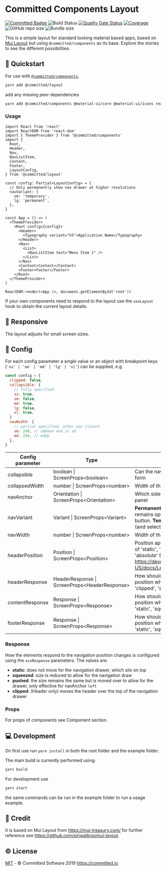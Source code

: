 
<Meta title="Introduction/Layout" />

# Committed Components Layout

[![Committed Badge](https://img.shields.io/endpoint?url=https%3A%2F%2Fcommitted.software%2Fbadge)](https://committed.io)
![Build Status](https://github.com/commitd/layout/workflows/build/badge.svg?branch=main)
[![Quality Gate Status](https://sonarcloud.io/api/project_badges/measure?project=commitd_layout&metric=alert_status)](https://sonarcloud.io/dashboard?id=commitd_layout)
[![Coverage](https://sonarcloud.io/api/project_badges/measure?project=commitd_layout&metric=coverage)](https://sonarcloud.io/dashboard?id=commitd_layout)
![GitHub repo size](https://img.shields.io/github/repo-size/commitd/layout)
![Bundle size](https://img.shields.io/bundlephobia/min/@committed/layout)

This is a simple layout for standard looking material based apps, based on [Mui Layout](https://mui-treasury.com/components/layout)
but using `@committed/components` as its base. Explore the stories to see the different possibilities.

## 🚀 Quickstart

For use with [`@committed/components`](https://github.com/commitd/components),

```bash
yarn add @committed/layout
```

add any missing peer dependencies

```bash
yarn add @committed/components @material-ui/core @material-ui/icons react react-dom
```

### Usage

```tsx
import React from 'react'
import ReactDOM from 'react-dom'
import { ThemeProvider } from '@committed/components'
import {
  Root,
  Header,
  Nav,
  NavListItem,
  Content,
  Footer,
  LayoutConfig,
} from '@committed/layout'

const config: Partial<LayoutConfig> = {
  // Only permanently show nav drawer at higher resolutions
  navVariant: {
    sm: 'temporary',
    lg: 'permanent',
  },
}

const App = () => (
  <ThemeProvider>
    <Root config={config}>
      <Header>
        <Typography variant="h5">Application Name</Typography>
      </Header>
      <Nav>
        <List>
          <NavListItem text="Menu Item 1" />
        </List>
      </Nav>
      <Content>Content</Content>
      <Footer>Footer</Footer>
    </Root>
  </ThemeProvider>
)

ReactDOM.render(<App />, document.getElementById('root'))
```

If your own components need to respond to the layout use the `useLayout` hook to obtain the current layout details.

## 📱 Responsive

The layout adjusts for small screen sizes.

## 📝 Config

For each config parameter a single value or an object with breakpoint keys (`'xs' | 'sm' | 'md' | 'lg' | 'xl'`) can be supplied, e.g.

```javascript
const config = {
  clipped: false,
  collapsible: {
    // fully specified
    xs: true,
    sm: false,
    md: true,
    lg: false,
    xl: true,
  }
  navWidth: {
    // partial specified, other use closest
    sm: 200, // smDown and in sm
    md: 256, // mdUp
  },
}
```

| Config parameter | Type                                            | Description                                                                                                                                                                     | Default Value |
| ---------------- | ----------------------------------------------- | ------------------------------------------------------------------------------------------------------------------------------------------------------------------------------- | ------------- |
| collapsible      | boolean \| ScreenProps\<boolean\>               | Can the navigation be collapsed to a smaller form                                                                                                                               | true          |
| collapsedWidth   | number \| ScreenProps\<number\>                 | Width of the collapsed navigation                                                                                                                                               | 64            |
| navAnchor        | Orientation \| ScreenProps\<Orientation\>       | Which side of the screen to show the nav panel                                                                                                                                  | left          |
| navVariant       | Variant \| ScreenProps\<Variant\>               | **Permanent**: stays all the time. **Persistent**: remains open but can be hidden with button. **Temporary**: hides on click away (and selection).                              | permanent     |
| navWidth         | number \| ScreenProps\<number\>                 | Width of the navigation drawer                                                                                                                                                  | 256           |
| headerPosition   | Position \| ScreenProps\<Position\>             | Position applied to the AppBar header. one of 'static', 'relative', 'sticky', 'fixed', 'absolute' See https://developer.mozilla.org/en-US/docs/Learn/CSS/CSS_layout/Positioning | relative      |
| headerResponse   | HeaderResponse \| ScreenProps\<HeaderResponse\> | How should the Header adjust its size and position when navigation expanded . One of 'clipped', 'static', 'squeezed', 'pushed'.                                                 | 'squeezed'    |
| contentResponse  | Response \| ScreenProps\<Response\>             | How should the Content adjust its size and position when navigation expanded. One of 'static', 'squeezed', 'pushed'.                                                            | 'squeezed'    |
| footerResponse   | Response \| ScreenProps\<Response\>             | How should the Footer adjust its size and position when navigation expanded. One of 'static', 'squeezed', 'pushed'.                                                             | 'squeezed'    |

### Response

How the elements respond to the navigation position changes is configured using the `xxxResponse` parameters. The values are:

- **static**: does not move for the navigation drawer, which sits on top
- **squeezed**: size is reduced to allow for the navigation draw
- **pushed**: the size remains the same but is moved over to allow for the drawer, only effective for navAnchor `left`
- **clipped**: (Header only) moves the header over the top of the navigation drawer

### Props

For props of components see Component section.

## 💻 Development

On first use run `yarn install` in both the root folder and the example folder.

The main build is currently performed using:

```bash
yarn build
```

For development use

```bash
yarn start
```

the same commands can be run in the example folder to run a usage example.

## 👏 Credit

It is based on Mui Layout from https://mui-treasury.com/
for further reference see https://github.com/siriwatknp/mui-layout.

## ©️ License

[MIT](/LICENSE) - © Committed Software 2019 https://committed.io
